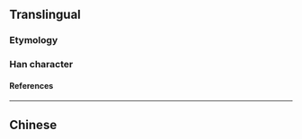{{character info/new}}
{{also|戲}}
==Translingual==
{{Han simplified forms|戲|戯|戏}}

===Etymology===
{{Han simp|戲|f=䖒|t=又}}

===Han character===
{{Han char|rn=62|rad=戈|as=02|sn=6|four=7345|canj=EI|ids=⿰又戈}}

====References====
{{Han ref|kx=0411.091|hdz=21400.030|uh=620F|ud=25103}}

----

==Chinese==
{{zh-see|戲}}